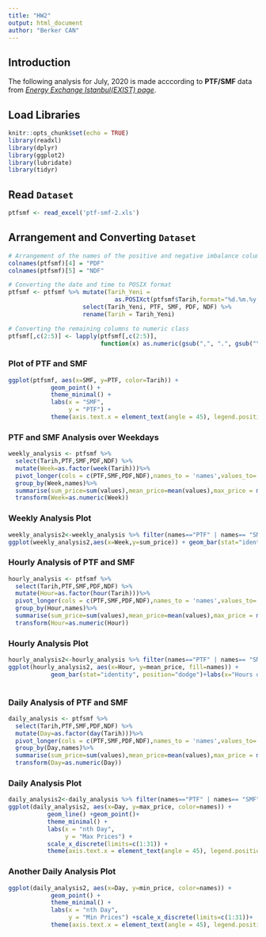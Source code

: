 ```yaml
---
title: "HW2"
output: html_document
author: "Berker CAN"
---
```


## Introduction
The following analysis for July, 2020 is made acccording to **PTF/SMF** data from  [*Energy Exchange Istanbul(EXIST) page*](https://rapor.epias.com.tr/rapor/xhtml/ptfSmfListeleme.xhtml). 

## Load Libraries 
```r
knitr::opts_chunk$set(echo = TRUE)
library(readxl)
library(dplyr)
library(ggplot2)
library(lubridate)
library(tidyr)
```

## Read `Dataset`
```r
ptfsmf <- read_excel('ptf-smf-2.xls')
```

## Arrangement and Converting `Dataset`
```r

# Arrangement of the names of the positive and negative imbalance columns
colnames(ptfsmf)[4] = "PDF"
colnames(ptfsmf)[5] = "NDF"

# Converting the date and time to POSIX format
ptfsmf <- ptfsmf %>% mutate(Tarih_Yeni = 
                              as.POSIXct(ptfsmf$Tarih,format="%d.%m.%y %H:%M", "GMT")) %>%
                     select(Tarih_Yeni, PTF, SMF, PDF, NDF) %>%
                     rename(Tarih = Tarih_Yeni)

# Converting the remaining columns to numeric class
ptfsmf[,c(2:5)] <- lapply(ptfsmf[,c(2:5)],
                          function(x) as.numeric(gsub(",", ".", gsub("\\.", "", x))))
```

### Plot of PTF and SMF
```r
ggplot(ptfsmf, aes(x=SMF, y=PTF, color=Tarih)) +
            geom_point() + 
            theme_minimal() + 
            labs(x = "SMF",
                 y = "PTF") +
            theme(axis.text.x = element_text(angle = 45), legend.position = "top")

```

### PTF and SMF Analysis over Weekdays
```r
weekly_analysis <- ptfsmf %>%
  select(Tarih,PTF,SMF,PDF,NDF) %>%
  mutate(Week=as.factor(week(Tarih)))%>%
  pivot_longer(cols = c(PTF,SMF,PDF,NDF),names_to = 'names',values_to='values')%>%
  group_by(Week,names)%>%
  summarise(sum_price=sum(values),mean_price=mean(values),max_price = max(values),min_price=min(values),.groups = 'drop')%>%
  transform(Week=as.numeric(Week))

```

### Weekly Analysis Plot
```r
weekly_analysis2<-weekly_analysis %>% filter(names=="PTF" | names== "SMF")
ggplot(weekly_analysis2,aes(x=Week,y=sum_price)) + geom_bar(stat="identity",aes(fill=names))
```

### Hourly Analysis of PTF and SMF
```r
hourly_analysis <- ptfsmf %>%
  select(Tarih,PTF,SMF,PDF,NDF) %>%
  mutate(Hour=as.factor(hour(Tarih)))%>%
  pivot_longer(cols = c(PTF,SMF,PDF,NDF),names_to = 'names',values_to='values')%>%
  group_by(Hour,names)%>%
  summarise(sum_price=sum(values),mean_price=mean(values),max_price = max(values),min_price=min(values),.groups = 'drop')%>%
  transform(Hour=as.numeric(Hour))
```

### Hourly Analysis Plot
```r
hourly_analysis2<-hourly_analysis %>% filter(names=="PTF" | names== "SMF")
ggplot(hourly_analysis2, aes(x=Hour, y=mean_price, fill=names)) +
            geom_bar(stat="identity", position="dodge")+labs(x="Hours of Per Days on July",y="Mean Prices")+  scale_x_discrete(limits=c(1:24))+ggtitle("Comparing Mean Prices per PTF/SMF across continents Hours of per Days on July")
  
```

### Daily Analysis of PTF and SMF
```r
daily_analysis <- ptfsmf %>%
  select(Tarih,PTF,SMF,PDF,NDF) %>%
  mutate(Day=as.factor(day(Tarih)))%>%
  pivot_longer(cols = c(PTF,SMF,PDF,NDF),names_to = 'names',values_to='values')%>%
  group_by(Day,names)%>%
  summarise(sum_price=sum(values),mean_price=mean(values),max_price = max(values),min_price=min(values),.groups = 'drop')%>%
  transform(Day=as.numeric(Day))
```

### Daily Analysis Plot
```r
daily_analysis2<-daily_analysis %>% filter(names=="PTF" | names== "SMF")
ggplot(daily_analysis2, aes(x=Day, y=max_price, color=names)) +
           geom_line() +geom_point()+
           theme_minimal() +
           labs(x = "nth Day",
                y = "Max Prices") +
           scale_x_discrete(limits=c(1:31)) +
           theme(axis.text.x = element_text(angle = 45), legend.position = "top")
```

### Another Daily Analysis Plot
```r
ggplot(daily_analysis2, aes(x=Day, y=min_price, color=names)) +
            geom_point() +
            theme_minimal() + 
            labs(x = "nth Day",
                 y = "Min Prices") +scale_x_discrete(limits=c(1:31))+
            theme(axis.text.x = element_text(angle = 45), legend.position = "top")
```












